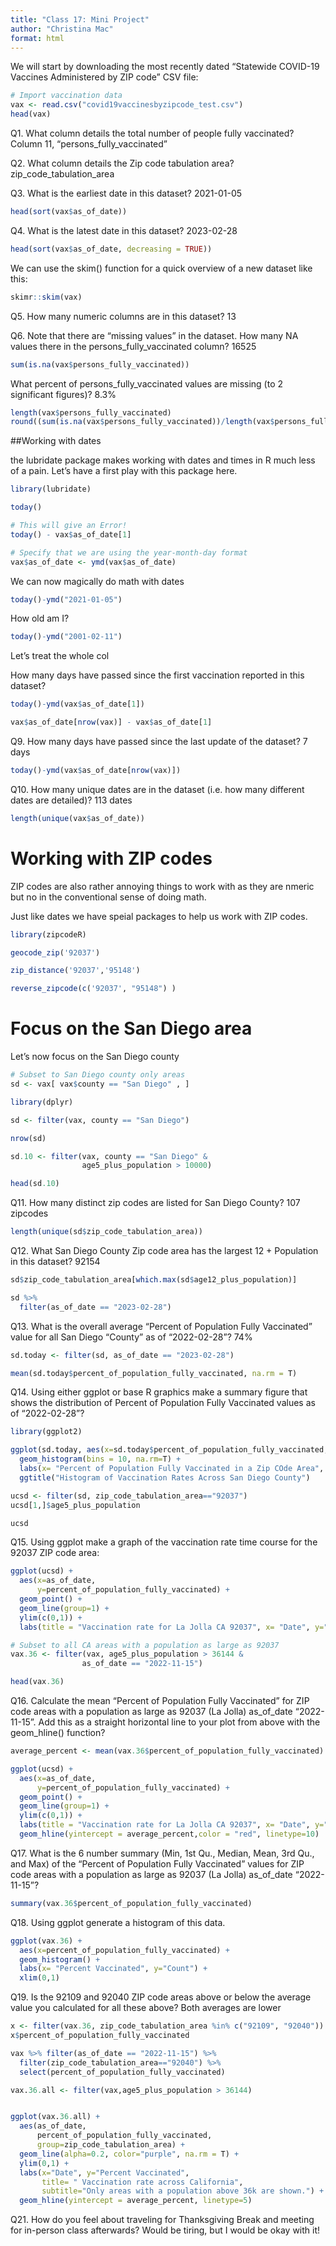 ```yaml
---
title: "Class 17: Mini Project"
author: "Christina Mac"
format: html
---
```

We will start by downloading the most recently dated "Statewide COVID-19 Vaccines Administered by ZIP code" CSV file:
```r
# Import vaccination data
vax <- read.csv("covid19vaccinesbyzipcode_test.csv")
head(vax)
```

Q1. What column details the total number of people fully vaccinated? 
Column 11, "persons_fully_vaccinated"

Q2. What column details the Zip code tabulation area?
zip_code_tabulation_area

Q3. What is the earliest date in this dataset? 
2021-01-05

```r
head(sort(vax$as_of_date))
```

Q4. What is the latest date in this dataset?
2023-02-28

```r
head(sort(vax$as_of_date, decreasing = TRUE))
```

We can use the skim() function for a quick overview of a new dataset like this: 

```r
skimr::skim(vax)
```

Q5. How many numeric columns are in this dataset? 
13

Q6. Note that there are “missing values” in the dataset. How many NA values there in the persons_fully_vaccinated column?
16525

```r
sum(is.na(vax$persons_fully_vaccinated))
```

What percent of persons_fully_vaccinated values are missing (to 2 significant figures)? 
8.3%

```r
length(vax$persons_fully_vaccinated)
round((sum(is.na(vax$persons_fully_vaccinated))/length(vax$persons_fully_vaccinated))*100, 2)
```
##Working with dates 

the lubridate package makes working with dates and times in R much less of a pain. Let's have a first play with this package here.

```r
library(lubridate)
```
```r
today()
```
```r
# This will give an Error!
today() - vax$as_of_date[1]
```


```r
# Specify that we are using the year-month-day format
vax$as_of_date <- ymd(vax$as_of_date)
```
We can now magically do math with dates

```r
today()-ymd("2021-01-05")
```

How old am I?
```r
today()-ymd("2001-02-11")
```

Let's treat the whole col

How many days have passed since the first vaccination reported in this dataset?

```r
today()-ymd(vax$as_of_date[1])
```

```r
vax$as_of_date[nrow(vax)] - vax$as_of_date[1]
```

Q9. How many days have passed since the last update of the dataset?
7 days

```r
today()-ymd(vax$as_of_date[nrow(vax)])
```

Q10. How many unique dates are in the dataset (i.e. how many different dates are detailed)? 
113 dates

```r
length(unique(vax$as_of_date))
```

# Working with ZIP codes

ZIP codes are also rather annoying things to work with as they are nmeric but no in the conventional sense of doing math. 

Just like dates we have speial packages to help us work with ZIP codes.

```r
library(zipcodeR)
```
```r
geocode_zip('92037')
```
```r
zip_distance('92037','95148')
```
```r
reverse_zipcode(c('92037', "95148") )
```

# Focus on the San Diego area
Let's now focus on the San Diego county 

```r
# Subset to San Diego county only areas
sd <- vax[ vax$county == "San Diego" , ]
```

```r
library(dplyr)

sd <- filter(vax, county == "San Diego")

nrow(sd)
```
```r
sd.10 <- filter(vax, county == "San Diego" &
                age5_plus_population > 10000)
```


```r
head(sd.10)
```


Q11. How many distinct zip codes are listed for San Diego County? 
107 zipcodes 

```r
length(unique(sd$zip_code_tabulation_area))
```

Q12. What San Diego County Zip code area has the largest 12 + Population in this dataset? 
92154

```r
sd$zip_code_tabulation_area[which.max(sd$age12_plus_population)]
```

```r
sd %>%
  filter(as_of_date == "2023-02-28")
```


Q13. What is the overall average “Percent of Population Fully Vaccinated” value for all San Diego “County” as of “2022-02-28”? 
74%

```r
sd.today <- filter(sd, as_of_date == "2023-02-28")
```
```r
mean(sd.today$percent_of_population_fully_vaccinated, na.rm = T)
```


Q14. Using either ggplot or base R graphics make a summary figure that shows the distribution of Percent of Population Fully Vaccinated values as of “2022-02-28”?


```r
library(ggplot2)
```
```r
ggplot(sd.today, aes(x=sd.today$percent_of_population_fully_vaccinated, )) + 
  geom_histogram(bins = 10, na.rm=T) +
  labs(x= "Percent of Population Fully Vaccinated in a Zip COde Area", y="Count (Zip code areas") +
  ggtitle("Histogram of Vaccination Rates Across San Diego County")
```



```r
ucsd <- filter(sd, zip_code_tabulation_area=="92037")
ucsd[1,]$age5_plus_population
```
```r
ucsd
```


Q15. Using ggplot make a graph of the vaccination rate time course for the 92037 ZIP code area:

```r
ggplot(ucsd) +
  aes(x=as_of_date,
      y=percent_of_population_fully_vaccinated) +
  geom_point() +
  geom_line(group=1) +
  ylim(c(0,1)) +
  labs(title = "Vaccination rate for La Jolla CA 92037", x= "Date", y="Percent Vaccinated")
```


```r
# Subset to all CA areas with a population as large as 92037
vax.36 <- filter(vax, age5_plus_population > 36144 &
                as_of_date == "2022-11-15")

head(vax.36)
```

Q16. Calculate the mean “Percent of Population Fully Vaccinated” for ZIP code areas with a population as large as 92037 (La Jolla) as_of_date “2022-11-15”. Add this as a straight horizontal line to your plot from above with the geom_hline() function?

```r
average_percent <- mean(vax.36$percent_of_population_fully_vaccinated)
```


```r
ggplot(ucsd) +
  aes(x=as_of_date,
      y=percent_of_population_fully_vaccinated) +
  geom_point() +
  geom_line(group=1) +
  ylim(c(0,1)) +
  labs(title = "Vaccination rate for La Jolla CA 92037", x= "Date", y="Percent Vaccinated") +
  geom_hline(yintercept = average_percent,color = "red", linetype=10)
```

Q17. What is the 6 number summary (Min, 1st Qu., Median, Mean, 3rd Qu., and Max) of the “Percent of Population Fully Vaccinated” values for ZIP code areas with a population as large as 92037 (La Jolla) as_of_date “2022-11-15”?


```r
summary(vax.36$percent_of_population_fully_vaccinated)
```
Q18. Using ggplot generate a histogram of this data.
```r
ggplot(vax.36) +
  aes(x=percent_of_population_fully_vaccinated) +
  geom_histogram() +
  labs(x= "Percent Vaccinated", y="Count") +
  xlim(0,1)
```

Q19. Is the 92109 and 92040 ZIP code areas above or below the average value you calculated for all these above?
Both averages are lower 

```r
x <- filter(vax.36, zip_code_tabulation_area %in% c("92109", "92040"))
x$percent_of_population_fully_vaccinated
```


```r
vax %>% filter(as_of_date == "2022-11-15") %>%  
  filter(zip_code_tabulation_area=="92040") %>%
  select(percent_of_population_fully_vaccinated)
```
```r
vax.36.all <- filter(vax,age5_plus_population > 36144)


ggplot(vax.36.all) +
  aes(as_of_date,
      percent_of_population_fully_vaccinated, 
      group=zip_code_tabulation_area) +
  geom_line(alpha=0.2, color="purple", na.rm = T) +
  ylim(0,1) +
  labs(x="Date", y="Percent Vaccinated",
       title= " Vaccination rate across California",
       subtitle="Only areas with a population above 36k are shown.") +
  geom_hline(yintercept = average_percent, linetype=5)
```
Q21. How do you feel about traveling for Thanksgiving Break and meeting for in-person class afterwards?
Would be tiring, but I would be okay with it!
